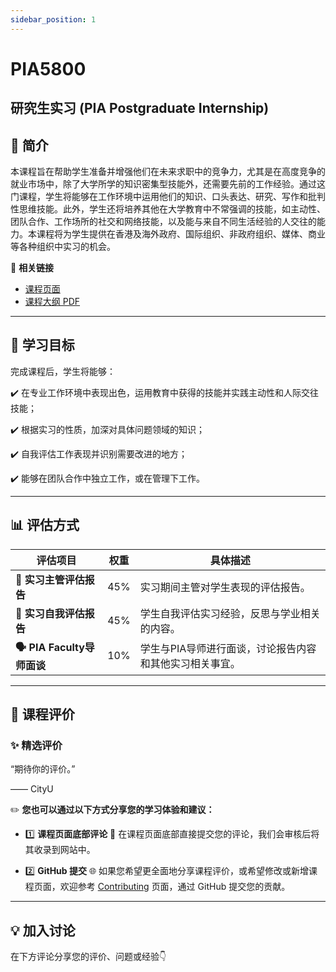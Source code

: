 ```yaml
---
sidebar_position: 1
---
```


# PIA5800
## 研究生实习 (PIA Postgraduate Internship)

## **📘 简介**
本课程旨在帮助学生准备并增强他们在未来求职中的竞争力，尤其是在高度竞争的就业市场中，除了大学所学的知识密集型技能外，还需要先前的工作经验。通过这门课程，学生将能够在工作环境中运用他们的知识、口头表达、研究、写作和批判性思维技能。此外，学生还将培养其他在大学教育中不常强调的技能，如主动性、团队合作、工作场所的社交和网络技能，以及能与来自不同生活经验的人交往的能力。本课程将为学生提供在香港及海外政府、国际组织、非政府组织、媒体、商业等各种组织中实习的机会。

🔗 **相关链接**
- [课程页面](https://www.cityu.edu.hk/catalogue/pg/202425/course/PIA5800.htm)
- [课程大纲 PDF](https://www.cityu.edu.hk/catalogue/pg/202425/course/PIA5800.pdf)

---

## **🎯 学习目标**

完成课程后，学生将能够：

✔️ 在专业工作环境中表现出色，运用教育中获得的技能并实践主动性和人际交往技能；

✔️ 根据实习的性质，加深对具体问题领域的知识；

✔️ 自我评估工作表现并识别需要改进的地方；

✔️ 能够在团队合作中独立工作，或在管理下工作。

---

## **📊 评估方式**

| **评估项目**              | **权重** | **具体描述**                                                                                       |
|--------------------------|---------|---------------------------------------------------------------------------------------------------|
| **💼 实习主管评估报告**    | 45%     | 实习期间主管对学生表现的评估报告。                                                               |
| **📄 实习自我评估报告**   | 45%     | 学生自我评估实习经验，反思与学业相关的内容。                                                     |
| **🗣️ PIA Faculty导师面谈** | 10%     | 学生与PIA导师进行面谈，讨论报告内容和其他实习相关事宜。                                         |

---

## **💬 课程评价**

### ✨ **精选评价**
<div className={commentStyles.commentBox}>
    <p className={commentStyles.commentText}>
        “期待你的评价。”
    </p>
    <p className={commentStyles.commentAuthor}>—— CityU</p>
</div>

✏️ **您也可以通过以下方式分享您的学习体验和建议：**

- 1️⃣ **课程页面底部评论**
💬 在课程页面底部直接提交您的评论，我们会审核后将其收录到网站中。

- 2️⃣ **GitHub 提交**
🌐 如果您希望更全面地分享课程评价，或希望修改或新增课程页面，欢迎参考 [Contributing](https://penjc.github.io/CityU/contributing) 页面，通过 GitHub 提交您的贡献。

---

## **💡 加入讨论**

在下方评论分享您的评价、问题或经验👇
<Utterances />